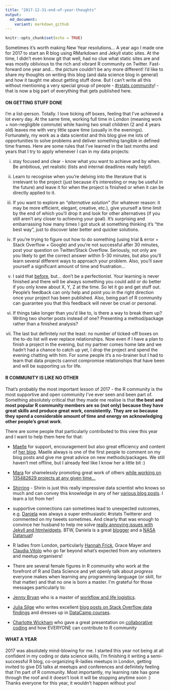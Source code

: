 ```yaml
---
title: "2017-12-31-end-of-year-thoughts"
output: 
  md_document:
    variant: markdown_github
---
```


```r
knitr::opts_chunk$set(echo = TRUE)
```
Sometimes it's worth making New Year resolutions... A year ago I made one for 2017 to start an R blog using RMarkdown and Jekyll static sites. At the time, I didn't even know git that well, had no clue what static sites are and was mostly oblivious to the rich and vibrant R community on Twitter. Fast-forward one year and... the picture couldn't be any more different! I'd like to share my thoughts on writing this blog (and data science blog in general) and how it taught me about getting stuff done. But I can't write all this without mentioning a very special group of people - [#rstats community](https://twitter.com/search?q=%23rstats&src=typd)! - that is now a big part of everything that gets published here.

#### **ON GETTING STUFF DONE**
I'm a list-person. Totally. I love ticking off boxes, feeling that I've achieved a lot every day. At the same time, working full time in London (meaning work + non-negligible commute) while having two small children (2 and 4 years old) leaves me with very little spare time (usually in the evenings).
Fortunately, my work as a data scientist and this blog give me lots of opportunities to solve problems and deliver something tangible in defined time frames. Here are some rules that I've learned in the last months and years that I try to apply whenever I can in my data projects:

i) stay focused and clear - know what you want to achieve and by when. Be ambitious, yet realistic (lists and internal deadlines really help!).

ii) Learn to recognise when you're delving into the literature that is irrelevant to the project (just because it's interesting or may be useful in the future) and leave it for when the project is finished or when it can be directly applied to it. 

iii) If you want to explore an _"alternative solution"_ (for whatever reason: it may be more efficient, elegant, creative, etc.), give yourself a time limit by the end of which you'll drop it and look for other alternatives (if you still aren't any closer to achieving your goal). It's surprising and embarrassing how many times I got stuck at something thinking it's "the best way", just to discover later better and quicker solutions.

iv) If you're trying to figure out how to do something (using trial & error + Stack Overflow + Google) and you're not successful after 30 minutes, post your question on Twitter/Stack Overflow. Seriously, not only are you likely to get the correct answer within 5-30 minutes, but also you'll learn several different ways to approach your problem. Also, you'll save yourself a significant amount of time and frustration...

v) I said that [before](https://kkulma.github.io/2017-08-13-friendships-among-top-r-twitterers/), but... don't be a perfectionist. Your learning is never finished and there will be always something you could add or do better if you only knew about X, Y, Z at the time. So let it go and get stuff out. People's feedback can only help and point you in the right direction once your project has been published. Also, being part of R community can guarantee you that this feedback will never be cruel or personal.

vi) If things take longer than you'd like to, is there a way to break them up? Writing two shorter posts instead of one? Presenting a method/package rather than a finished analysis?

vii) The last but definitely not the least: no number of ticked-off boxes on the to-do list will ever replace relationships. Now even if I have a plan to finish a project in the evening, but my partner comes home late and we hadn't had a chance to catch up yet, I drop the project and spend the evening chatting with him. For some people it's a no-brainer but I had to learn that data projects cannot compromise relationships that have been and will be supporting us for life.


#### **R COMMUNITY IS LIKE NO OTHER**
That's probably the most important lesson of 2017 - the R community is the most supportive and open community I've ever seen and been part of. Something absolutely critical that they made me realise is that **the best and most popular R community members are so (not only) because they have great skills and produce great work, consistently. They are so because they spend a considerable amount of time and energy on acknowledging other people's great work**.  

There are some people that particularly contributed to this view this year and I want to help them here for that:

- [Maelle](https://twitter.com/ma_salmon) for support, encouragement but also great efficiency and content of [her blog](http://www.masalmon.eu/). Maelle always is one of the first people to comment on my blog posts and give me great advice on new methods/packages. We still haven't met offline, but I already feel like I know her a little bit :)

- [Mara](https://twitter.com/dataandme) for shamelessly promoting great work of others [while working on 135482629 projects at any given time...](https://ropensci.org/blog/2017/11/10/rprofile-mara-averick/)

- [Shirring](https://twitter.com/ShirinGlander) - Shirin is just this really impressive data scientist who knows so much and can convey this knowledge in any of her [various blog posts](https://shirinsplayground.netlify.com/). I learn a lot from her!

- supportive connections can sometimes lead to unexpected outcomes, e.g. [Daniela](https://twitter.com/d4tagirl) was always a super enthusiastic #rstats Twitterer and commented on my tweets sometimes. And clearly that was enough to convince her husband to help me solve [really annoying issues with Jekyll and htmlwidgets](https://twitter.com/KKulma/status/899382021767737344). BTW, Daniela is a great [blogger](https://d4tagirl.com/) and a [NASA Datanuat](https://open.nasa.gov/explore/datanauts/)!

- R ladies from London, particularly [Hannah Frick](https://twitter.com/hfcfrick), Grace Mayer and [Claudia Vitolo](https://twitter.com/clavitolo) who go far beyond what's expected from any volunteers and meetup organisers!

- There are several female figures in R community who work at the forefront of R and Data Science and yet openly talk about *progress* everyone makes when learning any programming language (or skill, for that matter) and that no one is born a master. I'm grateful for those messages particularly to:  
* [Jenny Bryan](https://twitter.com/JennyBryan) who is a master of [workflow and life logistics](https://ropensci.org/blog/2017/12/08/rprofile-jenny-bryan/).
* [Julia Silge](https://twitter.com/juliasilge) who writes excellent [blog posts on Stack Overflow data findings](https://stackoverflow.blog/authors/juliasilge/) and dresses up in [DataCamp courses](https://www.datacamp.com/instructors/juliasilge).
* [Charlotte Wickham](https://twitter.com/CVWickham) who gave a great presentation on [collaborative coding](http://cwick.co.nz/talks/collab-code-user17/#/) and how EVERYONE can contribute to R community

#### **WHAT A YEAR**

2017 was absolutely mind-blowing for me. I started this year not being at all confident in my coding or data science skills, I'm finishing it writing a semi-successful R blog, co-organizing R-ladies meetups in London, getting invited to give DS talks at meetups and conferences and definitely feeling that I'm part of R community. Most importantly, my learning rate has gone through the roof and it doesn't look it will be stopping anytime soon :) 
Thanks everyone for this year, it wouldn't happen without you!


